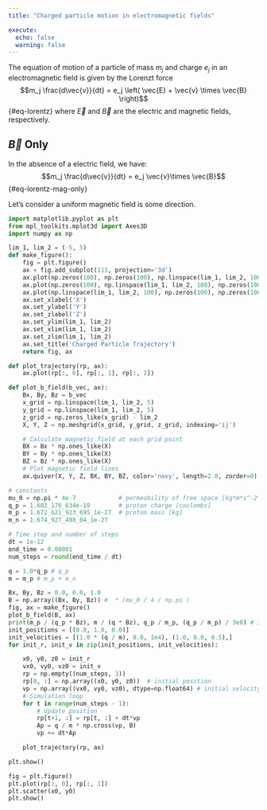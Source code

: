 ```yaml
---
title: "Charged particle motion in electromagnetic fields"

execute: 
  echo: false
  warning: false
---
```


The equation of motion of a particle of mass $m_j$ and charge $e_j$ in an electromagnetic field is given by the Lorenzt force $$m_j \frac{d\vec{v}}{dt} = e_j \left( \vec{E} + \vec{v} \times \vec{B} \right)$${#eq-lorentz} where $\vec{E}$ and $\vec{B}$ are the electric and magnetic fields, respectively. 

## $\vec{B}$ Only

In the absence of a electric field, we have: $$m_j \frac{d\vec{v}}{dt} = e_j \vec{v}\times \vec{B}$${#eq-lorentz-mag-only}

Let's consider a uniform magnetic field is some direction. 

```python
import matplotlib.pyplot as plt
from mpl_toolkits.mplot3d import Axes3D
import numpy as np

lim_1, lim_2 = (-5, 5)
def make_figure(): 
    fig = plt.figure()
    ax = fig.add_subplot(111, projection='3d')
    ax.plot(np.zeros(100), np.zeros(100), np.linspace(lim_1, lim_2, 100), color='black')
    ax.plot(np.zeros(100), np.linspace(lim_1, lim_2, 100), np.zeros(100), color='black')
    ax.plot(np.linspace(lim_1, lim_2, 100), np.zeros(100), np.zeros(100),  color='black')
    ax.set_xlabel('X')
    ax.set_ylabel('Y')
    ax.set_zlabel('Z')
    ax.set_ylim(lim_1, lim_2)
    ax.set_xlim(lim_1, lim_2)
    ax.set_zlim(lim_1, lim_2)
    ax.set_title('Charged Particle Trajectory')
    return fig, ax

def plot_trajectory(rp, ax): 
    ax.plot(rp[:, 0], rp[:, 1], rp[:, 2])

def plot_b_field(b_vec, ax): 
    Bx, By, Bz = b_vec
    x_grid = np.linspace(lim_1, lim_2, 5)
    y_grid = np.linspace(lim_1, lim_2, 5)
    z_grid = np.zeros_like(x_grid) - lim_2
    X, Y, Z = np.meshgrid(x_grid, y_grid, z_grid, indexing='ij')

    # Calculate magnetic field at each grid point
    BX = Bx * np.ones_like(X)
    BY = By * np.ones_like(X)
    BZ = Bz * np.ones_like(X)
    # Plot magnetic field lines
    ax.quiver(X, Y, Z, BX, BY, BZ, color='navy', length=2.0, zorder=0)
```
```python

# constants
mu_0 = np.pi * 4e-7            # permeability of free space [kg*m*s^-2*A^-2]
q_p = 1.602_176_634e-19        # proton charge [coulombs]
m_p = 1.672_621_923_695_1e-27  # proton mass [kg]
m_n = 1.674_927_498_04_1e-27

# Time step and number of steps
dt = 1e-12
end_time = 0.00001
num_steps = round(end_time / dt)

q = 1.0*q_p # q_p 
m = m_p # m_p + m_n

Bx, By, Bz = 0.0, 0.0, 1.0
B = np.array((Bx, By, Bz)) #  * (mu_0 / 4 / np.pi )
fig, ax = make_figure()
plot_b_field(B, ax)
print(m_p / (q_p * Bz), m / (q * Bz), q_p / m_p, (q_p / m_p) / 3e8) # 3e8
init_positions = [(0.0, 1.0, 0.0)]
init_velocities = [(1.0 * (q / m), 0.0, 1e4), (1.0, 0.0, 0.5),]
for init_r, init_v in zip(init_positions, init_velocities): 

    x0, y0, z0 = init_r
    vx0, vy0, vz0 = init_v
    rp = np.empty((num_steps, 3))
    rp[0, :] = np.array((x0, y0, z0))  # initial position 
    vp = np.array((vx0, vy0, vz0), dtype=np.float64) # initial velocity and velocity vector
    # Simulation loop
    for t in range(num_steps - 1):
        # Update position
        rp[t+1, :] = rp[t, :] + dt*vp 
        Ap = q / m * np.cross(vp, B)
        vp += dt*Ap 

    plot_trajectory(rp, ax)

plt.show()

fig = plt.figure()
plt.plot(rp[:, 0], rp[:, 1])
plt.scatter(x0, y0)
plt.show()
```